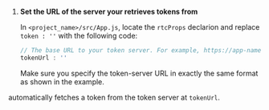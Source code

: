 <PlatformWrapper platform="web">

1.  **Set the URL of the server your <Vpl k="CLIENT" /> retrieves tokens from**

    In `<project_name>/src/App.js`, locate the `rtcProps` declarion and replace `token : ''` with the following code:

    ``` javascript
    // The base URL to your token server. For example, https://app-name.herokuapp.com"
    tokenUrl : ''
    ```
    Make sure you specify the token-server URL in exactly the same format as shown in the example.
    
<Vg k="COMPANY" /> <Vg k="UIK" /> automatically fetches a token from the token server at `tokenUrl`.

</PlatformWrapper>
